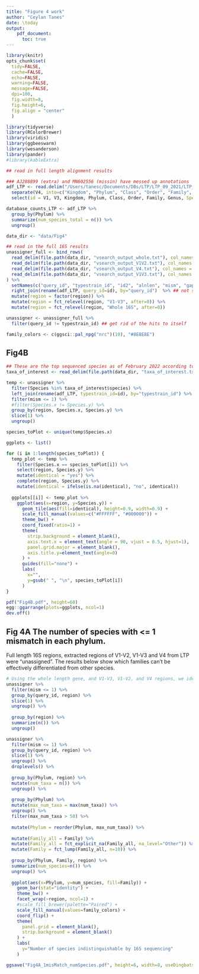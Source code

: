 ```yaml
---
title: "Figure 4 work"
author: "Ceylan Tanes"
date: \today
output: 
    pdf_document:
      toc: true
---
```


```r
library(knitr)
opts_chunk$set(
  tidy=FALSE,
  cache=FALSE,
  echo=FALSE,
  warning=FALSE,
  message=FALSE,
  dpi=100,
  fig.width=8,
  fig.height=6,
  fig.align = "center"
  )
```

```r
library(tidyverse)
library(RColorBrewer)
library(viridis)
library(ggbeeswarm)
library(wesanderson)
library(pander)
#library(kableExtra)
```



```r
## read in full length alignment results

### AJ288899 (extra) and MN602556 (missin) have messed up annotations
adf_LTP <- read.delim("/Users/tanesc/Documents/DBs/LTP/LTP_09_2021/LTP_09_2021.csv", header=F, stringsAsFactors = F) %>%
  separate(V4, into=c("Kingdom", "Phylum", "Class", "Order", "Family", "Genus"), sep=";") %>%
  select(id = V1, V3, Kingdom, Phylum, Class, Order, Family, Genus, Species=V2) 

database_counts_LTP <- adf_LTP %>%
  group_by(Phylum) %>%
  summarize(num_species_total = n()) %>%
  ungroup()

```


```r
data_dir <- "data/Fig4"
```

```r
## read in the full 16S results
unassigner_full <- bind_rows(
  read_delim(file.path(data_dir, "vsearch_output_whole.txt"), col_names = F, show_col_types = F) %>% mutate(region="Whole 16S"),
  read_delim(file.path(data_dir, "vsearch_output_V1V2.txt"), col_names = F, show_col_types = F) %>% mutate(region="V1-V2"),
  read_delim(file.path(data_dir, "vsearch_output_V4.txt"), col_names = F, show_col_types = F) %>% mutate(region="V4"),
  read_delim(file.path(data_dir, "vsearch_output_V1V3.txt"), col_names = F, show_col_types = F) %>% mutate(region="V1-V3")
) %>%
  setNames(c("query_id", "typestrain_id", "id2", "alnlen", "mism", "gaps", "qilo", "qihi", "tilo", "tihi", "qs", "ts", "region")) %>%
  right_join(rename(adf_LTP, query_id=id), by="query_id")  %>% ## not sure why there are a few reads that didn't have taxonomy info
  mutate(region = factor(region)) %>%
  mutate(region = fct_relevel(region, "V1-V3", after=0)) %>%
  mutate(region = fct_relevel(region, "Whole 16S", after=0))

unassigner <- unassigner_full %>%
  filter(query_id != typestrain_id) ## get rid of the hits to itself

family_colors <- c(ggsci::pal_npg("nrc")(10), "#8E8E8E")
```


## Fig4B

```r
## These are the top sequenced species as of February 2022 according to assembly_summary_refseq.txt downloaded from NCBI
taxa_of_interest <- read_delim(file.path(data_dir, "taxa_of_interest.txt"))
```


```r
temp <- unassigner %>%
  filter(Species %in% taxa_of_interest$species) %>%
  left_join(rename(adf_LTP, typestrain_id=id), by="typestrain_id") %>%
  filter(mism <= 1) %>%
  #filter(Species.x != Species.y) %>%
  group_by(region, Species.x, Species.y) %>% 
  slice(1) %>%
  ungroup()
```

```r

species_toPlot <- unique(temp$Species.x)

ggplots <- list()

for (i in 1:length(species_toPlot)) {
  temp_plot <- temp %>% 
    filter(Species.x == species_toPlot[i]) %>%
    select(region, Species.y) %>%
    mutate(identical = "yes") %>%
    complete(region, Species.y) %>%
    mutate(identical = ifelse(is.na(identical), "no", identical))
  
  ggplots[[i]] <- temp_plot %>%
    ggplot(aes(x=region, y=Species.y)) +
      geom_tile(aes(fill=identical), height=0.9, width=0.9) +
      scale_fill_manual(values=c("#FFFFFF", "#000000")) +
      theme_bw() +
      coord_fixed(ratio=1) +
      theme(
        strip.background = element_blank(),
        axis.text.x = element_text(angle = 90, vjust = 0.5, hjust=1),
        panel.grid.major = element_blank(),
        axis.title.y=element_text(angle=0)
      ) +
      guides(fill="none") +
      labs(
        x="",
        y=gsub(" ", "\n", species_toPlot[i])
      )
}

pdf("Fig4B.pdf", height=60)
egg::ggarrange(plots=ggplots, ncol=1)
dev.off()


```


## Fig 4A The number of species with <= 1 mismatch in each phylum.

Full length 16S regions, extracted regions of V1-V2, V1-V3 and V4 from LTP were "unassigned". The results below show which families can't be effectively differentiated from other species.


```r
# Using the whole length gene, and V1-V3, V1-V2, and V4 regions, we identified XXX species that were indistinguishable from at least one other species
unassigner %>%
  filter(mism <= 1) %>%
  group_by(query_id, region) %>%
  slice(1) %>%
  ungroup() %>%
  
  group_by(region) %>%
  summarize(n()) %>%
  ungroup()
```


```r
unassigner %>%
  filter(mism <= 1) %>%
  group_by(query_id, region) %>%
  slice(1) %>%
  ungroup() %>%
  droplevels() %>%
  
  group_by(Phylum, region) %>%
  mutate(num_taxa = n()) %>%
  ungroup() %>%
  
  group_by(Phylum) %>%
  mutate(max_num_taxa = max(num_taxa)) %>%
  ungroup() %>%
  filter(max_num_taxa > 50) %>%
  
  mutate(Phylum = reorder(Phylum, max_num_taxa)) %>%
  
  mutate(Family_all = Family) %>%
  mutate(Family_all = fct_explicit_na(Family_all, na_level="Other")) %>%
  mutate(Family = fct_lump(Family_all, n=10)) %>%
  
  group_by(Phylum, Family, region) %>%
  summarize(num_species=n()) %>%
  ungroup() %>%
  
  ggplot(aes(x=Phylum, y=num_species, fill=Family)) +
    geom_bar(stat="identity") +
    theme_bw() +
    facet_wrap(~region, ncol=1) +
    #scale_fill_brewer(palette="Paired") +
    scale_fill_manual(values=family_colors) +
    coord_flip() +
    theme(
      panel.grid = element_blank(),
      strip.background = element_blank()
    ) +
    labs(
      y="Number of species indistinguishable by 16S sequencing"
    )

ggsave("Fig4A_1misMatch_numSpecies.pdf", height=6, width=8, useDingbats=F)
```

